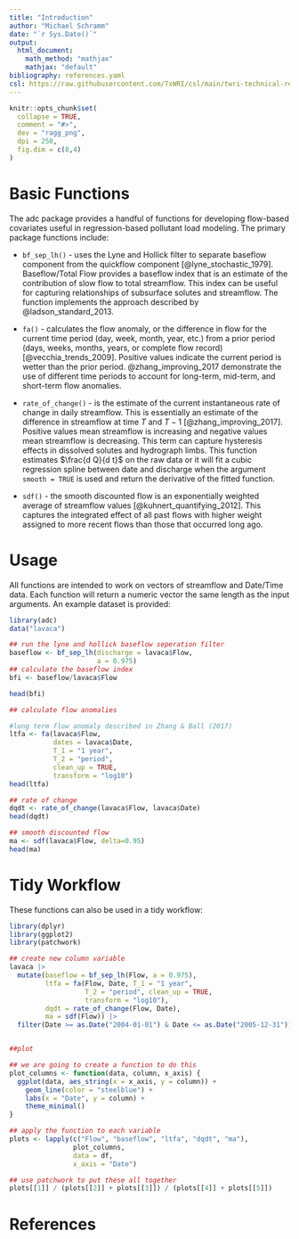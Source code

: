 ```yaml
---
title: "Introduction"
author: "Michael Schramm"
date: "`r Sys.Date()`"
output:
  html_document:
    math_method: "mathjax"
    mathjax: "default"
bibliography: references.yaml
csl: https://raw.githubusercontent.com/TxWRI/csl/main/twri-technical-report.csl
---
```


```r
knitr::opts_chunk$set(
  collapse = TRUE,
  comment = "#>",
  dev = "ragg_png",
  dpi = 250,
  fig.dim = c(8,4)
)
```

# Basic Functions

The adc package provides a handful of functions for developing
flow-based covariates useful in regression-based pollutant load
modeling. The primary package functions include:

-   `bf_sep_lh()` - uses the Lyne and Hollick filter to separate
    baseflow component from the quickflow component
    [@lyne_stochastic_1979]. Baseflow/Total Flow provides a baseflow
    index that is an estimate of the contribution of slow flow to total
    streamflow. This index can be useful for capturing relationships of
    subsurface solutes and streamflow. The function implements the
    approach described by @ladson_standard_2013.

-   `fa()` - calculates the flow anomaly, or the difference in flow for
    the current time period (day, week, month, year, etc.) from a prior
    period (days, weeks, months, years, or complete flow record)
    [@vecchia_trends_2009]. Positive values indicate the current period
    is wetter than the prior period. @zhang_improving_2017 demonstrate the use
    of different time periods to account for long-term, mid-term, and short-term
    flow anomalies.

-   `rate_of_change()` - is the estimate of the current instantaneous
    rate of change in daily streamflow. This is essentially an estimate
    of the difference in streamflow at time $T$ and $T-1$ 
    [@zhang_improving_2017]. Positive values mean streamflow is increasing and 
    negative values mean streamflow is decreasing. This term can capture 
    hysteresis effects in dissolved solutes and hydrograph limbs. This function 
    estimates $\frac{d Q}{d t}$ on the raw data or it will fit a cubic 
    regression spline between date and discharge when the argument 
    `smooth = TRUE` is used and return the derivative of the fitted function.

-   `sdf()` - the smooth discounted flow is an exponentially weighted
    average of streamflow values [@kuhnert_quantifying_2012]. This
    captures the integrated effect of all past flows with higher weight
    assigned to more recent flows than those that occurred long ago.

# Usage
All functions are intended to work on vectors of streamflow and
Date/Time data. Each function will return a numeric vector the same
length as the input arguments. An example dataset is provided:

```r
library(adc)
data("lavaca")

## run the lyne and hollick baseflow seperation filter
baseflow <- bf_sep_lh(discharge = lavaca$Flow,
                      a = 0.975)
## calculate the baseflow index
bfi <- baseflow/lavaca$Flow

head(bfi)

## calculate flow anomalies

#long term flow anomaly described in Zhang & Ball (2017)
ltfa <- fa(lavaca$Flow,
           dates = lavaca$Date,
           T_1 = "1 year",
           T_2 = "period",
           clean_up = TRUE,
           transform = "log10")
head(ltfa)

## rate of change
dqdt <- rate_of_change(lavaca$Flow, lavaca$Date)
head(dqdt)

## smooth discounted flow
ma <- sdf(lavaca$Flow, delta=0.95)
head(ma)

```


# Tidy Workflow

These functions can also be used in a tidy workflow:

```r
library(dplyr)
library(ggplot2)
library(patchwork)

## create new column variable
lavaca |> 
  mutate(baseflow = bf_sep_lh(Flow, a = 0.975),
         ltfa = fa(Flow, Date, T_1 = "1 year",
                   T_2 = "period", clean_up = TRUE,
                   transform = "log10"),
         dqdt = rate_of_change(Flow, Date),
         ma = sdf(Flow)) |> 
  filter(Date >= as.Date("2004-01-01") & Date <= as.Date("2005-12-31"))-> df


##plot

## we are going to create a function to do this
plot_columns <- function(data, column, x_axis) {
  ggplot(data, aes_string(x = x_axis, y = column)) +
    geom_line(color = "steelblue") +
    labs(x = "Date", y = column) +
    theme_minimal()
}

## apply the function to each variable
plots <- lapply(c("Flow", "baseflow", "ltfa", "dqdt", "ma"),
                plot_columns,
                data = df,
                x_axis = "Date")

## use patchwork to put these all together
plots[[1]] / (plots[[2]] + plots[[3]]) / (plots[[4]] + plots[[5]])
```

# References

